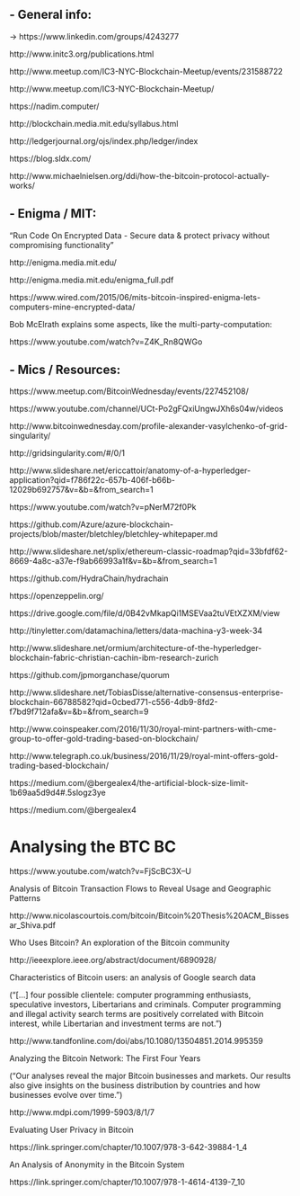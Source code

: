 
## - General info:

-> https://www.linkedin.com/groups/4243277

http://www.initc3.org/publications.html

http://www.meetup.com/IC3-NYC-Blockchain-Meetup/events/231588722

http://www.meetup.com/IC3-NYC-Blockchain-Meetup/

https://nadim.computer/

http://blockchain.media.mit.edu/syllabus.html

http://ledgerjournal.org/ojs/index.php/ledger/index

https://blog.sldx.com/

http://www.michaelnielsen.org/ddi/how-the-bitcoin-protocol-actually-works/

## - Enigma / MIT:

"Run Code On Encrypted Data - Secure data & protect privacy without compromising functionality”

http://enigma.media.mit.edu/

http://enigma.media.mit.edu/enigma_full.pdf

https://www.wired.com/2015/06/mits-bitcoin-inspired-enigma-lets-computers-mine-encrypted-data/

Bob McElrath explains some aspects, like the multi-party-computation:

https://www.youtube.com/watch?v=Z4K_Rn8QWGo



## - Mics / Resources:
 

https://www.meetup.com/BitcoinWednesday/events/227452108/

https://www.youtube.com/channel/UCt-Po2gFQxiUngwJXh6s04w/videos 

http://www.bitcoinwednesday.com/profile-alexander-vasylchenko-of-grid-singularity/ 

http://gridsingularity.com/#/0/1

http://www.slideshare.net/ericcattoir/anatomy-of-a-hyperledger-application?qid=f786f22c-657b-406f-b66b-12029b692757&v=&b=&from_search=1 

https://www.youtube.com/watch?v=pNerM72f0Pk 

https://github.com/Azure/azure-blockchain-projects/blob/master/bletchley/bletchley-whitepaper.md 

http://www.slideshare.net/splix/ethereum-classic-roadmap?qid=33bfdf62-8669-4a8c-a37e-f9ab66993a1f&v=&b=&from_search=1 

https://github.com/HydraChain/hydrachain 

https://openzeppelin.org/ 

https://drive.google.com/file/d/0B42vMkapQi1MSEVaa2tuVEtXZXM/view

http://tinyletter.com/datamachina/letters/data-machina-y3-week-34 

http://www.slideshare.net/ormium/architecture-of-the-hyperledger-blockchain-fabric-christian-cachin-ibm-research-zurich 

https://github.com/jpmorganchase/quorum 

http://www.slideshare.net/TobiasDisse/alternative-consensus-enterprise-blockchain-66788582?qid=0cbed771-c556-4db9-8fd2-f7bd9f712afa&v=&b=&from_search=9

http://www.coinspeaker.com/2016/11/30/royal-mint-partners-with-cme-group-to-offer-gold-trading-based-on-blockchain/ 

http://www.telegraph.co.uk/business/2016/11/29/royal-mint-offers-gold-trading-based-blockchain/ 

https://medium.com/@bergealex4/the-artificial-block-size-limit-1b69aa5d9d4#.5slogz3ye 

https://medium.com/@bergealex4






# Analysing the BTC BC

https://www.youtube.com/watch?v=FjScBC3X--U


Analysis of Bitcoin Transaction Flows to Reveal Usage and Geographic Patterns

http://www.nicolascourtois.com/bitcoin/Bitcoin%20Thesis%20ACM_Bissesar_Shiva.pdf

Who Uses Bitcoin? An exploration of the Bitcoin community

http://ieeexplore.ieee.org/abstract/document/6890928/


Characteristics of Bitcoin users: an analysis of Google search data

("[...] four possible clientele: computer programming enthusiasts, speculative investors, Libertarians and criminals. Computer programming and illegal activity search terms are positively correlated with Bitcoin interest, while Libertarian and investment terms are not.")

http://www.tandfonline.com/doi/abs/10.1080/13504851.2014.995359


Analyzing the Bitcoin Network: The First Four Years

("Our analyses reveal the major Bitcoin businesses and markets. Our results also give insights on the business distribution by countries and how businesses evolve over time.")

http://www.mdpi.com/1999-5903/8/1/7


Evaluating User Privacy in Bitcoin

https://link.springer.com/chapter/10.1007/978-3-642-39884-1_4


An Analysis of Anonymity in the Bitcoin System

https://link.springer.com/chapter/10.1007/978-1-4614-4139-7_10





